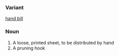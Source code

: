 ===Variant===
[[hand bill]]
===Noun===
#A loose, printed sheet, to be distributed by hand
#A pruning hook